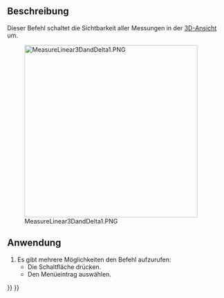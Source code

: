 <languages/>

{{Docnav/de
|
|
|[[Part_Workbench/de|Part]]
|IconL=
|IconR=
|IconC=Workbench_Part.svg
}}

{{VeryImportantMessage|Dieser Befehl ist veraltet und wird in {{VersionPlus/de|1.0}} nicht mehr zur Verfügung stehen.<br>Stattdessen kann [[Image:Std_Measure.svg|24px]] [[Std_Measure/de|Std Messen]] verwendet werden.}}

{{GuiCommand/de
|Name=Part Measure Toggle All
|Name/de=Part Messung AlleUmschalten
|MenuLocation=Messen → Alle umschalten
|Workbenches=[[Part_Workbench/de|Part]]
|SeeAlso=[[Part_Measure_Toggle_3D/de|Part Messung 3D umschalten]], [[Part_Measure_Toggle_Delta/de|Part Messung DeltaUmschalten]]
}}

<span id="Description"></span>
==Beschreibung==

Dieser Befehl schaltet die Sichtbarkeit aller Messungen in der [[3D_View/de|3D-Ansicht]] um.

[[File:MeasureLinear3DandDelta1.PNG|400px]] 

<span id="Usage"></span>
==Anwendung==

# Es gibt mehrere Möglichkeiten den Befehl aufzurufen:
#* Die Schaltfläche {{Button|[[Image:Part_Measure_Toggle_All.svg|16px]] [[Part_Measure_Toggle_All/de|Alle umschalten]]}} drücken.
#* Den Menüeintrag {{MenuCommand|Messen → [[Image:Part_Measure_Toggle_All.svg|16px]] Alle umschalten}} auswählen.


{{Docnav/de
|
|
|[[Part_Workbench/de|Part]]
|IconL=
|IconR=
|IconC=Workbench_Part.svg
}}

{{Part Tools navi{{#translation:}}}}
{{Userdocnavi{{#translation:}}}}